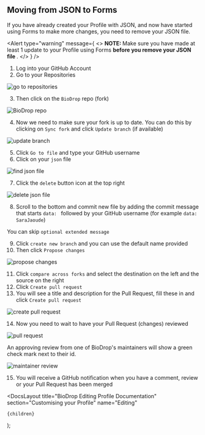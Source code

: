 
## Moving from JSON to Forms

If you have already created your Profile with JSON, and now have started using Forms to make more changes, you need to remove your JSON file.

<Alert
  type="warning"
  message={
    <>
      <strong>NOTE: </strong>
      Make sure you have made at least 1 update to your Profile using Forms <b>
        before you remove your JSON file
      </b>.
    </>
  }
/>

1. Log into your GitHub Account
2. Go to your Repositories

![go to repositories](https://user-images.githubusercontent.com/82668196/208293646-6fbbabe6-f6c6-429f-aaa4-fc77876ce691.png)

3. Then click on the `BioDrop` repo (fork)

![BioDrop repo](https://user-images.githubusercontent.com/82668196/208293648-efd3e4ef-2094-4e42-ad33-3e09286c8809.png)

4. Now we need to make sure your fork is up to date. You can do this by clicking on `Sync fork` and click `Update branch` (if available)

![update branch](https://user-images.githubusercontent.com/82668196/208293657-8e0508c7-f8aa-45db-9f98-2ce9662ac1d8.png)

5. Click `Go to file` and type your GitHub username
6. Click on your `json` file

![find json file](https://user-images.githubusercontent.com/82668196/208293664-85ac522b-6fc4-4e79-863f-389d8a337f43.png)

7. Click the `delete` button icon at the top right

![delete json file](https://github.com/EddieHubCommunity/BioDrop/assets/624760/b308cbba-ec63-4e92-b3ed-83ed0e86d01f)

8. Scroll to the bottom and commit new file by adding the commit message that starts `data: ` followed by your GitHub username (for example `data: SaraJaoude`)

You can skip `optional extended message`

9. Click `create new branch` and you can use the default name provided
10. Then click `Propose changes`

![propose changes](https://user-images.githubusercontent.com/82668196/208293672-3c9480d3-9cf0-452c-8f5f-48559246bc2e.png)

11. Click `compare across forks` and select the destination on the left and the source on the right
12. Click `Create pull request`
13. You will see a title and description for the Pull Request, fill these in and click `Create pull request`

![create pull request](https://user-images.githubusercontent.com/82668196/208293677-79bd2bb8-ee23-4aed-bfef-ea438a9ef3c5.png)

14. Now you need to wait to have your Pull Request (changes) reviewed

![pull request](https://user-images.githubusercontent.com/82668196/208293679-822b4d1e-ecc9-49f5-b363-4a0ecf9922f4.png)

An approving review from one of BioDrop's maintainers will show a green check mark next to their id.

![maintainer review](https://user-images.githubusercontent.com/35927536/217060602-ba3678d1-f655-4805-a47d-e40f1ddcd59f.png)

15. You will receive a GitHub notification when you have a comment, review or your Pull Request has been merged

  <DocsLayout
    title="BioDrop Editing Profile Documentation"
    section="Customising your Profile"
    name="Editing"
  >
    {children}
  </DocsLayout>
);
